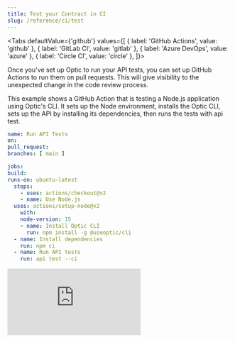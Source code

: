 ```yaml
---
title: Test your Contract in CI
slug: /reference/ci/test
---
```




<Tabs defaultValue={'github'} values={[
  { label: 'GitHub Actions', value: 'github' },
  { label: 'GitLab CI', value: 'gitlab' },
  { label: 'Azure DevOps', value: 'azure' },
  { label: 'Circle CI', value: 'circle' },
]}>
<TabItem value="github">

Once you've set up Optic to run your API tests, you can set up GitHub Actions to run them on pull requests. This will give visibility to the unexpected change in the code review process.

This example shows a GitHub Action that is testing a Node.js application using Optic's CLI. It sets up the Node environment, installs the Optic CLI, sets up the API by installing its dependencies, then runs the tests with api test.

```yml title=".github/workflows/optic-test.yml"
name: Run API Tests
on:
pull_request:
branches: [ main ]

jobs:
build:
runs-on: ubuntu-latest
  steps:
    - uses: actions/checkout@v2
    - name: Use Node.js
  uses: actions/setup-node@v2
    with:
    node-version: 15
    - name: Install Optic CLI
      run: npm install -g @useoptic/cli
  - name: Install dependencies
    run: npm ci
  - name: Run API tests
    run: api test --ci
```


</TabItem>






<TabItem value="gitlab">
<iframe
  style={{width: '100%', height: 800}}
  src="https://portal.productboard.com/jrfqari9tbyg5hzpygihtwp4/c/13-gitlab-ci-workflow-support"
  frameBorder="0"
/>
</TabItem>

<TabItem value="circle">
<iframe
  style={{width: '100%', height: 800}}
  frameBorder="0" src="https://portal.productboard.com/jrfqari9tbyg5hzpygihtwp4/c/14-support-circle-ci"
/>
</TabItem>

<TabItem value="azure">
<iframe
  style={{width: '100%', height: 800}}
  frameBorder="0" src="https://portal.productboard.com/jrfqari9tbyg5hzpygihtwp4/c/15-azure-devops"
  frameBorder="0"
/>
</TabItem>

</Tabs>
